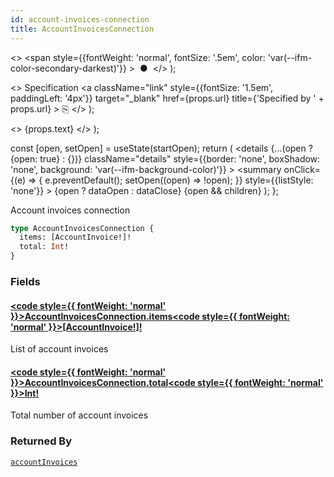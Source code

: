 ```yaml
---
id: account-invoices-connection
title: AccountInvoicesConnection
---
```


  <>
    <span
      style={{fontWeight: 'normal', fontSize: '.5em', color: 'var(--ifm-color-secondary-darkest)'}}
    >
      &nbsp;●&nbsp;
    </span>
  </>
);

  <>
    Specification
    <a
      className="link"
      style={{fontSize: '1.5em', paddingLeft: '4px'}}
      target="_blank"
      href={props.url}
      title={'Specified by ' + props.url}
    >
      ⎘
    </a>
  </>
);

  <>
    <span className={props.class}>{props.text}</span>
  </>
);


  const [open, setOpen] = useState(startOpen);
  return (
    <details
      {...(open ? {open: true} : {})}
      className="details"
      style={{border: 'none', boxShadow: 'none', background: 'var(--ifm-background-color)'}}
    >
      <summary
        onClick={(e) => {
          e.preventDefault();
          setOpen((open) => !open);
        }}
        style={{listStyle: 'none'}}
      >
        {open ? dataOpen : dataClose}
      </summary>
      {open && children}
    </details>
  );
};

Account invoices connection

```graphql
type AccountInvoicesConnection {
  items: [AccountInvoice!]!
  total: Int!
}
```

### Fields

#### [<code style={{ fontWeight: 'normal' }}>AccountInvoicesConnection.<b>items</b></code>](#)<Bullet />[<code style={{ fontWeight: 'normal' }}><b>[AccountInvoice!]!</b></code>](/docs/apis/graphql/types/objects/account-invoice.mdx) <Badge class="badge badge--secondary badge--non_null" text="non-null"/> <Badge class="badge badge--secondary " text="object"/>

List of account invoices

#### [<code style={{ fontWeight: 'normal' }}>AccountInvoicesConnection.<b>total</b></code>](#)<Bullet />[<code style={{ fontWeight: 'normal' }}><b>Int!</b></code>](/docs/apis/graphql/types/scalars/int.mdx) <Badge class="badge badge--secondary badge--non_null" text="non-null"/> <Badge class="badge badge--secondary " text="scalar"/>

Total number of account invoices

### Returned By

[`accountInvoices`](/docs/apis/graphql/operations/queries/account-invoices.mdx) <Badge class="badge badge--secondary badge--relation" text="query"/>
